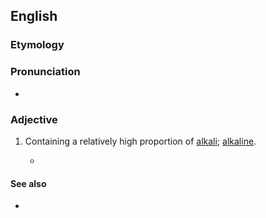 ==English==


===Etymology===

{{suffix|alkali|ic}}

===Pronunciation===

*{{IPA|ælˈkælɪk}}

===Adjective===
{{en-adj}}

#{{geology|of a rock}} Containing a relatively high proportion of [[alkali]]; [[alkaline]].
#*{{quote-book||Peter Morrison Vitousek|Nutrient Cycling and Limitation:  Hawai'i as a Model System|page=12|isbn=069111580X|url=http://books.google.com/books?id=4fZXNKC8FnMC|
passage=This rejuvenation-stage or post-erosional volcanism produces lava even more '''alkalic''' than late-stage volcanism.}}
====See also====
*{{pedialite|Igneous rock}}